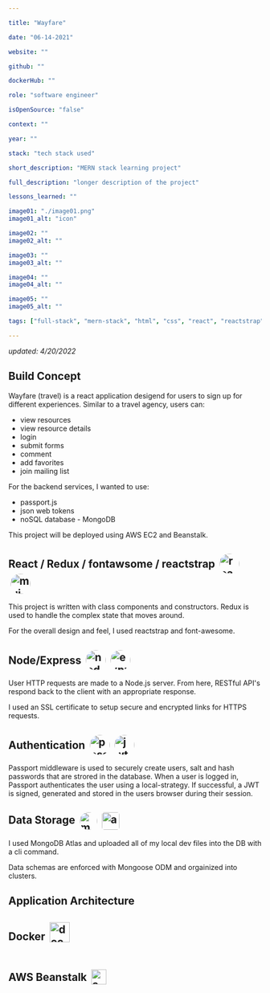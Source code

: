 ```yaml
---

title: "Wayfare"

date: "06-14-2021"

website: ""

github: ""

dockerHub: ""

role: "software engineer"

isOpenSource: "false"

context: ""

year: ""

stack: "tech stack used"

short_description: "MERN stack learning project"

full_description: "longer description of the project"

lessons_learned: ""

image01: "./image01.png"
image01_alt: "icon"

image02: ""
image02_alt: ""

image03: ""
image03_alt: ""

image04: ""
image04_alt: ""

image05: ""
image05_alt: ""

tags: ["full-stack", "mern-stack", "html", "css", "react", "reactstrap", "node", "express", "mongoose", "mongoDB", "passport-js", "jwt", "https", "server", "api", "o-auth 2.0", "aws"]

---
```


*updated: 4/20/2022*

## Build Concept

Wayfare (travel) is a react application desigend for users to sign up for different experiences. Similar to a travel agency, users can:
* view resources
* view resource details
* login
* submit forms
* comment
* add favorites
* join mailing list

For the backend services, I wanted to use:
* passport.js
* json web tokens
* noSQL database - MongoDB

This project will be deployed using AWS EC2 and Beanstalk.

## React / Redux / fontawsome / reactstrap <a href="https://reactjs.org/" target="_blank" rel="noreferrer"><img style="margin-left: .25rem; border-radius: 50%; vertical-align: -12px" src="https://www.cloudhadoop.com/img/content/react/react-logo.png?ezimgfmt=rs:236x262/rscb14/ng:webp/ngcb14" alt="react.js logo" width="40" height="auto"/></a> <a href="https://reactstrap.github.io/" target="_blank" rel="noreferrer"><img style="margin-left: .25rem; border-radius: 50%; vertical-align: -12px" src="https://www.cloudhadoop.com/img/content/react/react-logo.png?ezimgfmt=rs:236x262/rscb14/ng:webp/ngcb14" alt="mui logo" width="40" height="auto"/></a>

This project is written with class components and constructors. Redux is used to handle the complex state that moves around.

For the overall design and feel, I used reactstrap and font-awesome.


## Node/Express <a href="https://nodejs.org/en/" target="_blank" rel="noreferrer"><img style="margin-left: .25rem; border-radius: 50%; vertical-align: -12px" src="https://w7.pngwing.com/pngs/780/57/png-transparent-node-js-javascript-database-mongodb-native-miscellaneous-text-trademark.png" alt="nodejs logo" width="40" height="auto"/></a> <a href="https://expressjs.com/" target="_blank" rel="noreferrer"><img style="margin-left: .25rem; border-radius: 50%; vertical-align: -12px" src="https://w7.pngwing.com/pngs/925/447/png-transparent-express-js-node-js-javascript-mongodb-node-js-text-trademark-logo.png" alt="express.js logo" width="40" height="auto"/></a>

User HTTP requests are made to a Node.js server. From here, RESTful API's respond back to the client with an appropriate response.

I used an SSL certificate to setup secure and encrypted links for HTTPS requests.

## Authentication <a href="https://www.passportjs.org/" target="_blank" rel="noreferrer"><img style="margin-left: .25rem; border-radius: 50%; vertical-align: -12px" src="https://avatars.githubusercontent.com/u/1160530?s=280&v=4" alt="passport.js logo" width="40" height="auto"/></a> <a href="https://jwt.io/" target="_blank" rel="noreferrer"><img style="margin-left: .25rem; border-radius: 50%; vertical-align: -12px" src="https://coursework.vschool.io/content/images/2016/06/jwt.png" alt="jwt logo" width="40" height="auto"/></a>

Passport middleware is used to securely create users, salt and hash passwords that are strored in the database. When a user is logged in, Passport authenticates the user using a local-strategy. If successful, a JWT is signed, generated and stored in the users browser during their session.

## Data Storage <a href="https://www.mongodb.com/" target="_blank" rel="noreferrer"><img style="margin-left: .25rem; border-radius: 50%; vertical-align: middle" src="https://code4developers.com/wp-content/uploads/2019/10/MongoDBicon.png" alt="mongodb logo" width="35" height="auto"/></a> <a href="https://aws.amazon.com/pm/serv-s3/?trk=fecf68c9-3874-4ae2-a7ed-72b6d19c8034&sc_channel=ps&sc_campaign=acquisition&sc_medium=ACQ-P|PS-GO|Brand|Desktop|SU|Storage|S3|US|EN|Text&s_kwcid=AL!4422!3!488982706722!e!!g!!aws%20s3&ef_id=Cj0KCQjw29CRBhCUARIsAOboZbJRRosGuyDvkhB_dwWPQlug5EBCIdWcY2xt7kUJ_dcZQZHu9sijLYgaAkNIEALw_wcB:G:s&s_kwcid=AL!4422!3!488982706722!e!!g!!aws%20s3" target="_blank" rel="noreferrer"><img style="margin-left: .25rem; border-radius: 5px; vertical-align: middle" src="https://res.cloudinary.com/hy4kyit2a/f_auto,fl_lossy,q_70/learn/modules/core-aws-services/store-and-retrieve-data-with-aws/images/d5d6add0a50dac23693532aec644c5a6_116-bb-1-a-4-0-a-0-d-46-b-2-863-f-1-d-8-a-362-a-3-c-12.png" alt="aws s3 logo" width="35" height="auto"/></a>

I used MongoDB Atlas and uploaded all of my local dev files into the DB with a cli command.

Data schemas are enforced with Mongoose ODM and orgainized into clusters.

## Application Architecture

## Docker <a href="https://hub.docker.com" target="_blank" rel="noreferrer"><img style="margin-left: .25rem; vertical-align: -4px" src="https://www.docker.com/wp-content/uploads/2022/03/Moby-logo.png" alt="docker-hub" width="40" height="auto"/></a>

## AWS Beanstalk <a href="https://aws.amazon.com/elasticbeanstalk/" target="_blank" rel="noreferrer"> <img style="margin-top: 1.5rem; margin-left: .25rem; vertical-align: -7px" src="https://raw.githubusercontent.com/newrelic/newrelic-quickstarts/v0.106.0/quickstarts/aws/aws-elastic-beanstalk/logo.svg" alt="aws beanstalk" width="30" height="auto"/></a>